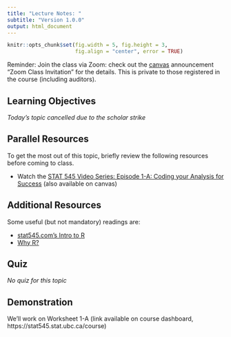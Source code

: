 ```yaml
---
title: "Lecture Notes: "
subtitle: "Version 1.0.0"
output: html_document
---
```


```r
knitr::opts_chunk$set(fig.width = 5, fig.height = 3, 
                      fig.align = "center", error = TRUE)
```

Reminder: Join the class via Zoom: check out the [canvas](https://canvas.ubc.ca/) announcement "Zoom Class Invitation" for the details. This is private to those registered in the course (including auditors).

## Learning Objectives

_Today's topic cancelled due to the scholar strike_

## Parallel Resources

To get the most out of this topic, briefly review the following resources before coming to class.

- Watch the [STAT 545 Video Series: Episode 1-A: Coding your Analysis for Success](https://youtu.be/91LmBj29-Sc) (also available on canvas)


## Additional Resources

Some useful (but not mandatory) readings are:

- [stat545.com's Intro to R](https://stat545.com/r-basics.html)
- [Why R?](https://cfss.uchicago.edu/setup/what-is-r/)

## Quiz

_No quiz for this topic_

## Demonstration

We'll work on Worksheet 1-A (link available on course dashboard, https://stat545.stat.ubc.ca/course)

